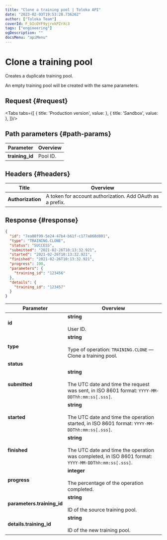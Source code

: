 ```yaml
---
title: "Clone a training pool | Toloka API"
date: "2023-02-03T19:53:28.736262"
author: ["Toloka Team"]
coverId: F_bIcOYF9yjrxkPZrXc3
tags: ["engineering"]
ogDescription: ""
docsMenu: "apiMenu"
---
```



# Clone a training pool

<Announce/>

Creates a duplicate training pool.

An empty training pool will be created with the same parameters.

## Request {#request}

<Tabs tabs={[
  { title: 'Production version', value: <CloneTrainingList1/> },
  { title: 'Sandbox', value: <CloneTrainingList2/> },
]}/>

## Path parameters {#path-params}

Parameter | Overview
----- | -----
**training_id** | Pool ID.

## Headers {#headers}

Title | Overview
----- | -----
**Authorization** | A token for account authorization. Add OAuth as a prefix.

## Response {#response}

```json
{
  "id": "7ea08f99-5e24-47b4-b61f-c177a868d801",
  "type": "TRAINING.CLONE",
  "status": "SUCCESS",
  "submitted": "2021-02-26T10:13:32.921",
  "started": "2021-02-26T10:13:32.921",
  "finished": "2021-02-26T10:13:32.921",
  "progress": 100,
  "parameters": {
    "training_id": "123456"
  },
  "details": {
    "training_id": "123457"
  }
}
```

Parameter | Overview
----- | -----
**id** | **string**<br/><br/>User ID.
**type** | **string**<br/><br/>Type of operation: `TRAINING.CLONE` — Clone a training pool.
**status** | <CloneTrainingTable1/>
**submitted** | **string**<br/><br/>The UTC date and time the request was sent, in ISO 8601 format: `YYYY-MM-DDThh:mm:ss[.sss]`.
**started** | **string**<br/><br/>The UTC date and time the operation started, in ISO 8601 format: `YYYY-MM-DDThh:mm:ss[.sss]`.
**finished** | **string**<br/><br/>The UTC date and time the operation was completed, in ISO 8601 format: `YYYY-MM-DDThh:mm:ss[.sss]`.
**progress** | **integer**<br/><br/>The percentage of the operation completed.
**parameters.training_id** | **string**<br/><br/>ID of the source training pool.
**details.training_id** | **string**<br/><br/>ID of the new training pool.